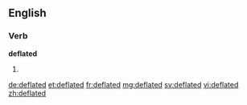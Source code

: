==English==

===Verb===
'''deflated'''

# {{en-past of|deflate}}

[[de:deflated]]
[[et:deflated]]
[[fr:deflated]]
[[mg:deflated]]
[[sv:deflated]]
[[vi:deflated]]
[[zh:deflated]]